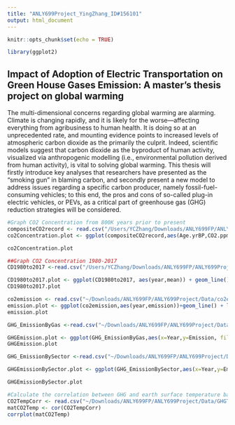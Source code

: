 ```yaml
---
title: "ANLY699Project_YingZhang_ID#156101"
output: html_document
---
```


```r
knitr::opts_chunk$set(echo = TRUE)
```

```r
library(ggplot2)

```
## Impact of Adoption of Electric Transportation on Green House Gases Emission: A master's thesis project on global warming


The multi-dimensional concerns regarding global warming are alarming. Climate is changing rapidly, and it is likely for the worse—affecting everything from agribusiness to human health. It is doing so at an unprecedented rate, and mounting evidence points to increased levels of atmospheric carbon dioxide as the primarily the culprit. Indeed, scientific models suggest that carbon dioxide as the byproduct of human activity, visualized via anthropogenic modelling (i.e., environmental pollution derived from human activity), is vital to solving global warming. This thesis will firstly introduce key analyses that researchers have presented as the “smoking gun” in blaming carbon, and secondly present a new model to address issues regarding a specific carbon producer, namely fossil-fuel-consuming vehicles; to this end, the pros and cons of so-called plug-in electric vehicles, or PEVs, as a critical part of greenhouse gas (GHG) reduction strategies will be considered.

```r
#Graph CO2 Concentration from 800K years prior to present
compositeCO2record <- read.csv("/Users/YCZhang/Downloads/ANLY699FP/ANLY699Project/Data/CompositeCO2record.csv")
co2Concentration.plot <- ggplot(compositeCO2record,aes(Age.yrBP,CO2.ppmv))+geom_line()+labs(title="CO2 Concentration 0-800 kyr Before Present",x="Year before present", y="CO2 concentration (ppmv)")

co2Concentration.plot
```

```r
##Graph CO2 Concentration 1980-2017
CD1980to2017 <-read.csv("/Users/YCZhang/Downloads/ANLY699FP/ANLY699Project/Data/CO2_1980-2017.csv")

CD1980to2017.plot <- ggplot(CD1980to2017, aes(year,mean)) + geom_line()+ labs(title="CO2 Concentration 1980-2017",x="Year", y="CO2 concentration (ppmv)")
CD1980to2017.plot

```


```r
co2emission <- read.csv("~/Downloads/ANLY699FP/ANLY699Project/Data/co2emission.csv")
emission.plot <- ggplot(co2emission,aes(year,emission))+geom_line() + labs(title="CO2 Emission 1960-2014",x="Year", y="CO2 Emission")
emission.plot
```

```r
GHG_EmissionByGas <-read.csv("~/Downloads/ANLY699FP/ANLY699Project/Data/GHG Emission by Gas.csv")

GHGEmission.plot <- ggplot(GHG_EmissionByGas,aes(x=Year,y=Emission, fill=Gas))+geom_bar(position="stack", stat = "identity")+labs(title="Global GHG Emission by Gas 1960-2014",x="Year",y="CO2 Emission")
GHGEmission.plot

```

```r
GHG_EmissionBySector <-read.csv("~/Downloads/ANLY699FP/ANLY699Project/Data/Global GHG Emissions by Sector.csv")

GHGEmissionBySector.plot <- ggplot(GHG_EmissionBySector,aes(x=Year,y=Emission, fill=Sector))+geom_bar(position="stack", stat = "identity")+labs(title="Global GHG Emission by Sector 1990-2010",x="Year",y="CO2 Emission")

GHGEmissionBySector.plot
```

```r
#Calculate the correlation between GHG and earth surface temperature based on the data from 1990 to 2014
CO2TempCorr <- read.csv("~/Downloads/ANLY699FP/ANLY699Project/Data/GHGTempCorrelation.csv")
matCO2Temp <- cor(CO2TempCorr)
corrplot(matCO2Temp)

```
